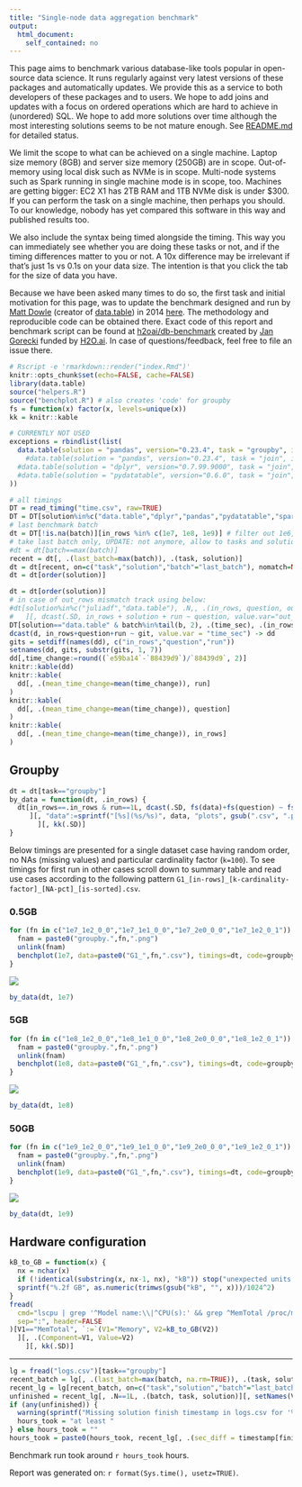 ```yaml
---
title: "Single-node data aggregation benchmark"
output:
  html_document:
    self_contained: no
---
```


This page aims to benchmark various database-like tools popular in open-source data science. It runs regularly against very latest versions of these packages and automatically updates. We provide this as a service to both developers of these packages and to users. We hope to add joins and updates with a focus on ordered operations which are hard to achieve in (unordered) SQL. We hope to add more solutions over time although the most interesting solutions seems to be not mature enough. See [README.md](https://github.com/h2oai/db-benchmark/blob/master/README.md) for detailed status.

We limit the scope to what can be achieved on a single machine. Laptop size memory (8GB) and server size memory (250GB) are in scope. Out-of-memory using local disk such as NVMe is in scope. Multi-node systems such as Spark running in single machine mode is in scope, too. Machines are getting bigger: EC2 X1 has 2TB RAM and 1TB NVMe disk is under $300. If you can perform the task on a single machine, then perhaps you should. To our knowledge, nobody has yet compared this software in this way and published results too.

We also include the syntax being timed alongside the timing. This way you can immediately see whether you are doing these tasks or not, and if the timing differences matter to you or not. A 10x difference may be irrelevant if that's just 1s vs 0.1s on your data size. The intention is that you click the tab for the size of data you have.

Because we have been asked many times to do so, the first task and initial motivation for this page, was to update the benchmark designed and run by [Matt Dowle](https://twitter.com/MattDowle) (creator of [data.table](https://github.com/Rdatatable/data.table)) in 2014 [here](https://github.com/Rdatatable/data.table/wiki/Benchmarks-%3A-Grouping). The methodology and reproducible code can be obtained there. Exact code of this report and benchmark script can be found at [h2oai/db-benchmark](https://github.com/h2oai/db-benchmark) created by [Jan Gorecki](https://github.com/jangorecki) funded by [H2O.ai](https://www.h2o.ai). In case of questions/feedback, feel free to file an issue there.  

```r
# Rscript -e 'rmarkdown::render("index.Rmd")'
knitr::opts_chunk$set(echo=FALSE, cache=FALSE)
library(data.table)
source("helpers.R")
source("benchplot.R") # also creates 'code' for groupby
fs = function(x) factor(x, levels=unique(x))
kk = knitr::kable
```

```r
# CURRENTLY NOT USED
exceptions = rbindlist(list(
  data.table(solution = "pandas", version="0.23.4", task = "groupby", in_rows = 1e9, data=c("G1_1e9_1e2.csv"), comment = "lack of memory to read csv")#,
    #data.table(solution = "pandas", version="0.23.4", task = "join", in_rows = 1e9, data=c("X1e9_2c.csv-Y1e9_2c.csv"), comment = "lack of memory"),
  #data.table(solution = "dplyr", version="0.7.99.9000", task = "join", in_rows = 1e9, data=c("X1e9_2c.csv-Y1e9_2c.csv"), comment = "Cannot allocate memory"),
  #data.table(solution = "pydatatable", version="0.6.0", task = "join", in_rows = c(1e7,1e8,1e9), data=c("X1e7_2c.csv-Y1e7_2c.csv","X1e8_2c.csv-Y1e8_2c.csv","X1e9_2c.csv-Y1e9_2c.csv"), comment = "not yet implemented")
))
```

```r
# all timings
DT = read_timing("time.csv", raw=TRUE)
DT = DT[solution%in%c("data.table","dplyr","pandas","pydatatable","spark","dask","juliadf")] # modin not yet support grouping
# last benchmark batch
dt = DT[!is.na(batch)][in_rows %in% c(1e7, 1e8, 1e9)] # filter out 1e6, and eventually others
# take last batch only, UPDATE: not anymore, allow to tasks and solutions run separately
#dt = dt[batch==max(batch)]
recent = dt[, .(last_batch=max(batch)), .(task, solution)]
dt = dt[recent, on=c("task","solution","batch"="last_batch"), nomatch=NULL]
dt = dt[order(solution)]
```

```r
dt = dt[order(solution)]
# in case of out_rows mismatch track using below:
#dt[solution%in%c("juliadf","data.table"), .N,, .(in_rows, question, out_rows, solution, run)
#   ][, dcast(.SD, in_rows + solution + run ~ question, value.var="out_rows")]
DT[solution=="data.table" & batch%in%tail(b, 2), .(time_sec), .(in_rows, question=factor(question, levels=unique(question)), run, git)] -> d
dcast(d, in_rows+question+run ~ git, value.var = "time_sec") -> dd
gits = setdiff(names(dd), c("in_rows","question","run"))
setnames(dd, gits, substr(gits, 1, 7))
dd[,time_change:=round((`e59ba14`-`88439d9`)/`88439d9`, 2)]
knitr::kable(dd)
knitr::kable(
  dd[, .(mean_time_change=mean(time_change)), run]
)
knitr::kable(
  dd[, .(mean_time_change=mean(time_change)), question]
)
knitr::kable(
  dd[, .(mean_time_change=mean(time_change)), in_rows]
)
```

## Groupby {.tabset .tabset-fade .tabset-pills}

```r
dt = dt[task=="groupby"]
by_data = function(dt, .in_rows) {
  dt[in_rows==.in_rows & run==1L, dcast(.SD, fs(data)+fs(question) ~ fs(solution), value.var="time_sec")
     ][, "data":=sprintf("[%s](%s/%s)", data, "plots", gsub(".csv", ".png", gsub("G1_", "groupby.", data, fixed=TRUE), fixed=TRUE))
       ][, kk(.SD)]
}
```

Below timings are presented for a single dataset case having random order, no NAs (missing values) and particular cardinality factor (`k=100`). To see timings for first run in other cases scroll down to summary table and read use cases according to the following pattern `G1_[in-rows]_[k-cardinality-factor]_[NA-pct]_[is-sorted].csv`.

### 0.5GB

```r
for (fn in c("1e7_1e2_0_0","1e7_1e1_0_0","1e7_2e0_0_0","1e7_1e2_0_1")) {
  fnam = paste0("groupby.",fn,".png")
  unlink(fnam)
  benchplot(1e7, data=paste0("G1_",fn,".csv"), timings=dt, code=groupby.code, colors=solution.colors, fnam=fnam, cutoff="data.table")
}
```
![](plots/groupby.1e7_1e2_0_0.png)
```r
by_data(dt, 1e7)
```

### 5GB

```r
for (fn in c("1e8_1e2_0_0","1e8_1e1_0_0","1e8_2e0_0_0","1e8_1e2_0_1")) {
  fnam = paste0("groupby.",fn,".png")
  unlink(fnam)
  benchplot(1e8, data=paste0("G1_",fn,".csv"), timings=dt, code=groupby.code, colors=solution.colors, fnam=fnam, cutoff="data.table")
}
```
![](plots/groupby.1e8_1e2_0_0.png)
```r
by_data(dt, 1e8)
```

### 50GB {.active}

```r
for (fn in c("1e9_1e2_0_0","1e9_1e1_0_0","1e9_2e0_0_0","1e9_1e2_0_1")) {
  fnam = paste0("groupby.",fn,".png")
  unlink(fnam)
  benchplot(1e9, data=paste0("G1_",fn,".csv"), timings=dt, code=groupby.code, colors=solution.colors, fnam=fnam, cutoff="data.table")
}
```
![](plots/groupby.1e9_1e2_0_0.png)
```r
by_data(dt, 1e9)
```

## Hardware configuration

```r
kB_to_GB = function(x) {
  nx = nchar(x)
  if (!identical(substring(x, nx-1, nx), "kB")) stop("unexpected units of memory returned from 'grep ^MemTotal /proc/meminfo', expects 'kB'")
  sprintf("%.2f GB", as.numeric(trimws(gsub("kB", "", x)))/1024^2)
}
fread(
  cmd="lscpu | grep '^Model name:\\|^CPU(s):' && grep ^MemTotal /proc/meminfo",
  sep=":", header=FALSE
)[V1=="MemTotal", `:=`(V1="Memory", V2=kB_to_GB(V2))
  ][, .(Component=V1, Value=V2)
    ][, kk(.SD)]
```

------

```r
lg = fread("logs.csv")[task=="groupby"]
recent_batch = lg[, .(last_batch=max(batch, na.rm=TRUE)), .(task, solution)]
recent_lg = lg[recent_batch, on=c("task","solution","batch"="last_batch"), nomatch=NULL]
unfinished = recent_lg[, .N==1L, .(batch, task, solution)][, setNames(V1, solution)]
if (any(unfinished)) {
  warning(sprintf("Missing solution finish timestamp in logs.csv for '%s' (might be still running): %s", "groupby", paste(names(unfinished)[unfinished], collapse=", ")))
  hours_took = "at least "
} else hours_took = ""
hours_took = paste0(hours_took, recent_lg[, .(sec_diff = timestamp[finished==1L] - timestamp[finished==0L]), .(task, solution)][, round(sum(sec_diff)/60/60, 1)])
```

Benchmark run took around `r hours_took` hours.  

Report was generated on: `r format(Sys.time(), usetz=TRUE)`.
